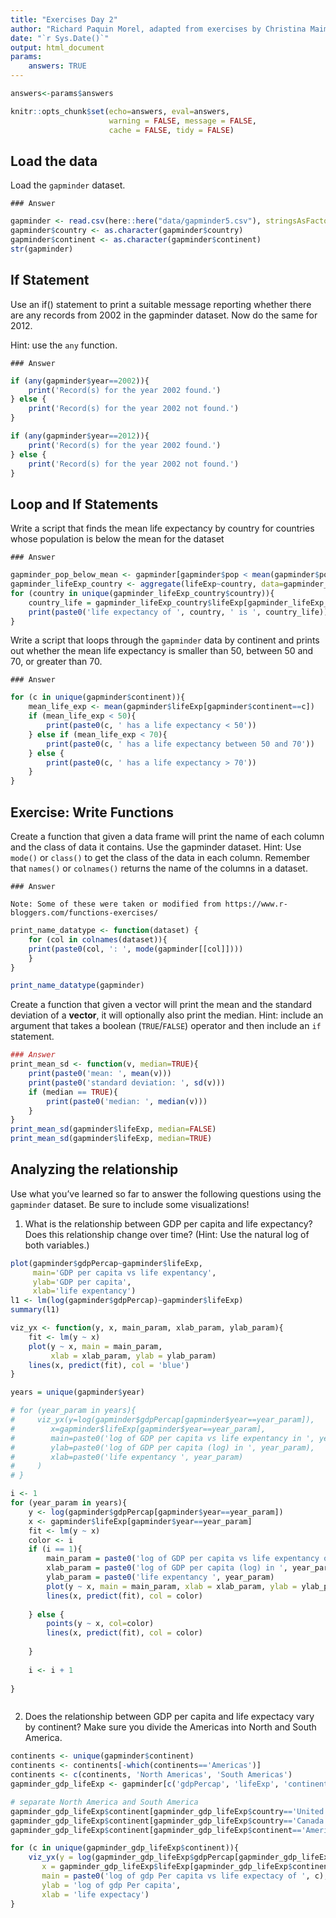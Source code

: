 ```yaml
---
title: "Exercises Day 2"
author: "Richard Paquin Morel, adapted from exercises by Christina Maimone"
date: "`r Sys.Date()`"
output: html_document
params:
    answers: TRUE
---
```



```r
answers<-params$answers
```

```r
knitr::opts_chunk$set(echo=answers, eval=answers,
                      warning = FALSE, message = FALSE,
                      cache = FALSE, tidy = FALSE)
```

## Load the data

Load the `gapminder` dataset.

```asis
### Answer
```

```r
gapminder <- read.csv(here::here("data/gapminder5.csv"), stringsAsFactors=FALSE)
gapminder$country <- as.character(gapminder$country)
gapminder$continent <- as.character(gapminder$continent)
str(gapminder)
```


## If Statement

Use an if() statement to print a suitable message reporting whether there are any records from 2002 in the gapminder dataset. Now do the same for 2012.

Hint: use the `any` function.

```asis
### Answer
```

```r
if (any(gapminder$year==2002)){
    print('Record(s) for the year 2002 found.')
} else {
    print('Record(s) for the year 2002 not found.')
}

if (any(gapminder$year==2012)){
    print('Record(s) for the year 2002 found.')
} else {
    print('Record(s) for the year 2002 not found.')
}
```


## Loop and If Statements

Write a script that finds the mean life expectancy by country for countries whose population is below the mean for the dataset

```asis
### Answer
```

```r
gapminder_pop_below_mean <- gapminder[gapminder$pop < mean(gapminder$pop),]
gapminder_lifeExp_country <- aggregate(lifeExp~country, data=gapminder_pop_below_mean, FUN=mean)
for (country in unique(gapminder_lifeExp_country$country)){
    country_life = gapminder_lifeExp_country$lifeExp[gapminder_lifeExp_country$country==country]
    print(paste0('life expectancy of ', country, ' is ', country_life))
}
```
Write a script that loops through the `gapminder` data by continent and prints out whether the mean life expectancy is smaller than 50, between 50 and 70, or greater than 70.

```asis
### Answer
```

```r
for (c in unique(gapminder$continent)){
    mean_life_exp <- mean(gapminder$lifeExp[gapminder$continent==c])
    if (mean_life_exp < 50){
        print(paste0(c, ' has a life expectancy < 50'))
    } else if (mean_life_exp < 70){
        print(paste0(c, ' has a life expectancy between 50 and 70'))
    } else {
        print(paste0(c, ' has a life expectancy > 70'))
    }
}
```


## Exercise: Write Functions

Create a function that given a data frame will print the name of each column and the class of data it contains. Use the gapminder dataset.  Hint: Use `mode()` or `class()` to get the class of the data in each column. Remember that `names()` or `colnames()` returns the name of the columns in a dataset.

```asis
### Answer

Note: Some of these were taken or modified from https://www.r-bloggers.com/functions-exercises/
```

```r

print_name_datatype <- function(dataset) {
    for (col in colnames(dataset)){
    print(paste0(col, ': ', mode(gapminder[[col]])))
    }  
}

print_name_datatype(gapminder)
```

Create a function that given a vector will print the mean and the standard deviation of a **vector**, it will optionally also print the median. Hint: include an argument that takes a boolean (`TRUE`/`FALSE`) operator and then include an `if` statement.

```r
### Answer
print_mean_sd <- function(v, median=TRUE){
    print(paste0('mean: ', mean(v)))
    print(paste0('standard deviation: ', sd(v)))
    if (median == TRUE){
        print(paste0('median: ', median(v)))
    }
}
print_mean_sd(gapminder$lifeExp, median=FALSE)
print_mean_sd(gapminder$lifeExp, median=TRUE)

```


## Analyzing the relationship 

Use what you've learned so far to answer the following questions using the `gapminder` dataset. Be sure to include some visualizations!

1. What is the relationship between GDP per capita and life expectancy? Does this relationship change over time? (Hint: Use the natural log of both variables.)

```r
plot(gapminder$gdpPercap~gapminder$lifeExp, 
     main='GDP per capita vs life expentancy',
     ylab='GDP per capita',
     xlab='life expentancy')
l1 <- lm(log(gapminder$gdpPercap)~gapminder$lifeExp)
summary(l1)

viz_yx <- function(y, x, main_param, xlab_param, ylab_param){
    fit <- lm(y ~ x)
    plot(y ~ x, main = main_param,
         xlab = xlab_param, ylab = ylab_param)
    lines(x, predict(fit), col = 'blue')
}

years = unique(gapminder$year)

# for (year_param in years){
#     viz_yx(y=log(gapminder$gdpPercap[gapminder$year==year_param]),
#        x=gapminder$lifeExp[gapminder$year==year_param],
#        main=paste0('log of GDP per capita vs life expentancy in ', year_param),
#        ylab=paste0('log of GDP per capita (log) in ', year_param),
#        xlab=paste0('life expentancy ', year_param)
#     )
# }

i <- 1
for (year_param in years){
    y <- log(gapminder$gdpPercap[gapminder$year==year_param])
    x <- gapminder$lifeExp[gapminder$year==year_param]
    fit <- lm(y ~ x)
    color <- i
    if (i == 1){
        main_param = paste0('log of GDP per capita vs life expentancy over years')
        xlab_param = paste0('log of GDP per capita (log) in ', year_param)
        ylab_param = paste0('life expentancy ', year_param)
        plot(y ~ x, main = main_param, xlab = xlab_param, ylab = ylab_param)
        lines(x, predict(fit), col = color)
        
    } else {
        points(y ~ x, col=color)
        lines(x, predict(fit), col = color)
        
    }
    
    i <- i + 1
    
}



```

2. Does the relationship between GDP per capita and life expectacy vary by continent? Make sure you divide the Americas into North and South America.


```r
continents <- unique(gapminder$continent)
continents <- continents[-which(continents=='Americas')]
continents <- c(continents, 'North Americas', 'South Americas')
gapminder_gdp_lifeExp <- gapminder[c('gdpPercap', 'lifeExp', 'continent', 'country')]

# separate North America and South America
gapminder_gdp_lifeExp$continent[gapminder_gdp_lifeExp$country=='United States'] <- 'North Americas'
gapminder_gdp_lifeExp$continent[gapminder_gdp_lifeExp$country=='Canada'] <- 'North Americas'
gapminder_gdp_lifeExp$continent[gapminder_gdp_lifeExp$continent=='Americas'] <- 'South Americas'

for (c in unique(gapminder_gdp_lifeExp$continent)){
    viz_yx(y = log(gapminder_gdp_lifeExp$gdpPercap[gapminder_gdp_lifeExp$continent==c]), 
       x = gapminder_gdp_lifeExp$lifeExp[gapminder_gdp_lifeExp$continent==c],
       main = paste0('log of gdp Per capita vs life expectacy of ', c),
       ylab = 'log of gdp Per capita',
       xlab = 'life expectacy')
}



```
